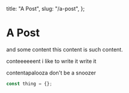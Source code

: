   title: "A Post",
  slug: "/a-post",
};

# A Post

and some content this content is such content. 

conteeeeeent i like to write it write it

contentapalooza don't be a snoozer

```js
const thing = {};
```
